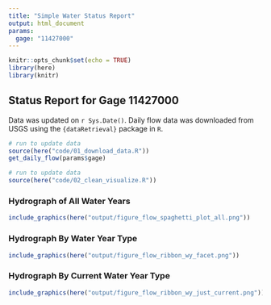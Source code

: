 ```yaml
---
title: "Simple Water Status Report"
output: html_document
params:
  gage: "11427000"
---
```


```r
knitr::opts_chunk$set(echo = TRUE)
library(here)
library(knitr)
```

## Status Report for Gage 11427000

Data was updated on `r Sys.Date()`. Daily flow data was downloaded from USGS using the `{dataRetrieval}` package in `R`.

```r

# run to update data
source(here("code/01_download_data.R"))
get_daily_flow(params$gage)

```

```r

# run to update data
source(here("code/02_clean_visualize.R"))

```


### Hydrograph of All Water Years


```r

include_graphics(here("output/figure_flow_spaghetti_plot_all.png"))

```

### Hydrograph By Water Year Type


```r

include_graphics(here("output/figure_flow_ribbon_wy_facet.png"))

```

### Hydrograph By Current Water Year Type


```r

include_graphics(here("output/figure_flow_ribbon_wy_just_current.png"))

```
